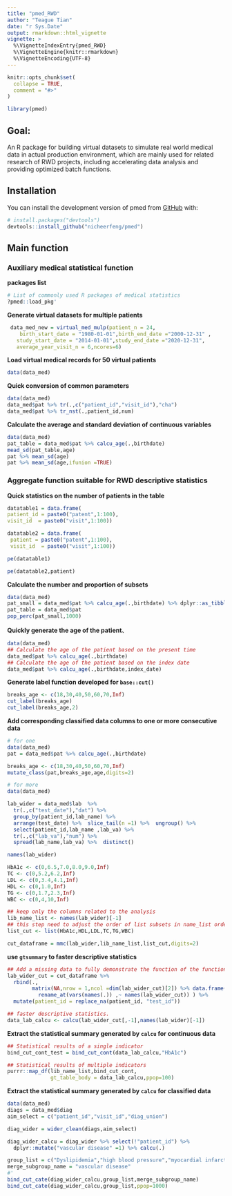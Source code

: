 ```yaml
---
title: "pmed_RWD"
author: "Teague Tian"
date: "r Sys.Date"
output: rmarkdown::html_vignette
vignette: >
  %\VignetteIndexEntry{pmed_RWD}
  %\VignetteEngine{knitr::rmarkdown}
  %\VignetteEncoding{UTF-8}
---
```


```r
knitr::opts_chunk$set(
  collapse = TRUE,
  comment = "#>"
)
```

```r
library(pmed)
```

## Goal:

  An R package for building virtual datasets to simulate real world
  medical data in actual production environment, which are mainly used for 
  related research of RWD projects, including accelerating data analysis 
  and providing optimized batch functions.

## Installation

You can install the development version of pmed from [GitHub](https://github.com/) with:

``` r
# install.packages("devtools")
devtools::install_github("nicheerfeng/pmed")
```

## Main function
### Auxiliary medical statistical function

**packages list**
``` r
# List of commonly used R packages of medical statistics
?pmed::load_pkg'
```

**Generate virtual datasets for multiple patients**
``` r
 data_med_new = virtual_med_mulp(patient_n = 24,
    birth_start_date = "1980-01-01",birth_end_date ="2000-12-31" ,
   study_start_date = "2014-01-01",study_end_date ="2020-12-31",
   average_year_visit_n = 6,ncores=6)
```
**Load virtual medical records for 50 virtual patients**
``` r
data(data_med)
```
**Quick conversion of common parameters**
``` r
data(data_med)
data_med$pat %>% tr(.,c("patient_id","visit_id"),"cha")
data_med$pat %>% tr_nst(.,patient_id,num)
```

**Calculate the average and standard deviation of continuous variables**
``` r
data(data_med)
pat_table = data_med$pat %>% calcu_age(.,birthdate)
mead_sd(pat_table,age)
pat %>% mean_sd(age)
pat %>% mean_sd(age,ifunion =TRUE)
```


### Aggregate function suitable for RWD descriptive statistics

**Quick statistics on the number of patients in the table**
``` r
datatable1 = data.frame(
patient_id = paste0("patent",1:100),
visit_id  = paste0("visit",1:100))

datatable2 = data.frame(
 patient = paste0("patent",1:100),
 visit_id  = paste0("visit",1:100))

pe(datatable1)

pe(datatable2,patient)
```
**Calculate the number and proportion of subsets**
``` r
data(data_med)
pat_small = data_med$pat %>% calcu_age(.,birthdate) %>% dplyr::as_tibble(.) %>%  filter("age">30)
pat_table = data_med$pat
pop_perc(pat_small,1000)
```



**Quickly generate the age of the patient**、
``` r
data(data_med)
## Calculate the age of the patient based on the present time
data_med$pat %>% calcu_age(.,birthdate)
## Calculate the age of the patient based on the index date
data_med$pat %>% calcu_age(.,birthdate,index_date)
```

**Generate label function developed for `base::cut()`**
``` r
breaks_age <- c(18,30,40,50,60,70,Inf)
cut_label(breaks_age)
cut_label(breaks_age,2)
```

**Add corresponding classified data columns to one or more consecutive data** 
``` r
# for one
data(data_med)
pat = data_med$pat %>% calcu_age(.,birthdate)

breaks_age <- c(18,30,40,50,60,70,Inf)
mutate_class(pat,breaks_age,age,digits=2)

# for more
data(data_med)

lab_wider = data_med$lab  %>%
  tr(.,c("test_date"),"dat") %>%
  group_by(patient_id,lab_name) %>%
  arrange(test_date) %>%  slice_tail(n =1) %>%  ungroup() %>%
  select(patient_id,lab_name ,lab_va) %>%
  tr(.,c("lab_va"),"num") %>%
  spread(lab_name,lab_va) %>%  distinct()

names(lab_wider)

HbA1c <- c(0,6.5,7.0,8.0,9.0,Inf)
TC <- c(0,5.2,6.2,Inf)
LDL <- c(0,3.4,4.1,Inf)
HDL <- c(0,1.0,Inf)
TG <- c(0,1.7,2.3,Inf)
WBC <- c(0,4,10,Inf)

## keep only the columns related to the analysis
lib_name_list <- names(lab_wider)[-1]
## this step need to adjust the order of list subsets in name_list order
list_cut <- list(HbA1c,HDL,LDL,TC,TG,WBC)

cut_dataframe = mmc(lab_wider,lib_name_list,list_cut,digits=2)

```
**use `gtsummary` to faster descriptive statistics**
``` r
## Add a missing data to fully demonstrate the function of the function
lab_wider_cut = cut_dataframe %>%
  rbind(.,
        matrix(NA,nrow = 1,ncol =dim(lab_wider_cut)[2]) %>% data.frame() %>%
          rename_at(vars(names(.)) ,~ names(lab_wider_cut)) ) %>%
  mutate(patient_id = replace_na(patient_id, "test_id"))

## faster descriptive statistics.
data_lab_calcu <- calcu(lab_wider_cut[,-1],names(lab_wider)[-1])
```

**Extract the statistical summary generated by `calcu` for continuous data**
``` r
## Statistical results of a single indicator
bind_cut_cont_test = bind_cut_cont(data_lab_calcu,"HbA1c")

## Statistical results of multiple indicators
purrr::map_df(lib_name_list,bind_cut_cont,
              gt_table_body = data_lab_calcu,ppop=100)
```

**Extract the statistical summary generated by `calcu` for classified data**

``` r
data(data_med)
diags = data_med$diag
aim_select = c("patient_id","visit_id","diag_union")

diag_wider = wider_clean(diags,aim_select)

diag_wider_calcu = diag_wider %>% select(!"patient_id") %>%
  dplyr::mutate("vascular disease" =1) %>% calcu(.)

group_list = c("Dyslipidemia","high blood pressure","myocardial infarction")
merge_subgroup_name = "vascular disease"
#'
bind_cut_cate(diag_wider_calcu,group_list,merge_subgroup_name)
bind_cut_cate(diag_wider_calcu,group_list,ppop=1000)
```
